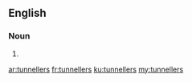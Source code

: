 ==English==

===Noun===
{{head|en|plural}}

# {{plural of|tunneller|lang=en|nocat=1}}

[[ar:tunnellers]]
[[fr:tunnellers]]
[[ku:tunnellers]]
[[my:tunnellers]]
